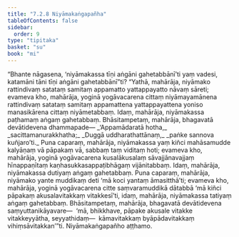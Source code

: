 ```yaml
---
title: "7.2.8 Niyāmakaṅgapañha"
tableOfContents: false
sidebar:
  order: 9
type: "tipitaka"
basket: "su"
book: "mi"
---
```



<DynamicBreadcrumb />

<Division number="242" book="mi" bookNo="28">

<Paragraph number="1736" book="mi">
“Bhante nāgasena, ‘niyāmakassa tīṇi aṅgāni gahetabbānī’ti yaṃ vadesi, katamāni tāni tīṇi aṅgāni gahetabbānī”ti? “Yathā, mahārāja, niyāmako rattindivaṃ satataṃ samitaṃ appamatto yattappayatto nāvaṃ sāreti; evameva kho, mahārāja, yoginā yogāvacarena cittaṃ niyāmayamānena rattindivaṃ satataṃ samitaṃ appamattena yattappayattena yoniso manasikārena cittaṃ niyāmetabbaṃ. Idaṃ, mahārāja, niyāmakassa paṭhamaṃ aṅgaṃ gahetabbaṃ. Bhāsitampetaṃ, mahārāja, bhagavatā devātidevena dhammapade—
</Paragraph>

<Paragraph number="1737" type="verses" book="mi">
_‘Appamādaratā hotha,_  
_sacittamanurakkhatha;_  
_Duggā uddharathattānaṃ,_  
_paṅke sannova kuñjaro’ti._  

</Paragraph>

<Paragraph number="1738" book="mi">
Puna caparaṃ, mahārāja, niyāmakassa yaṃ kiñci mahāsamudde kalyāṇaṃ vā pāpakaṃ vā, sabbaṃ taṃ viditaṃ hoti; evameva kho, mahārāja, yoginā yogāvacarena kusalākusalaṃ sāvajjānavajjaṃ hīnappaṇītaṃ kaṇhasukkasappaṭibhāgaṃ vijānitabbaṃ. Idaṃ, mahārāja, niyāmakassa dutiyaṃ aṅgaṃ gahetabbaṃ.
</Paragraph>

<Paragraph number="1739" book="mi">
Puna caparaṃ, mahārāja, niyāmako yante muddikaṃ deti ‘mā koci yantaṃ āmasitthā’ti; evameva kho, mahārāja, yoginā yogāvacarena citte saṃvaramuddikā dātabbā ‘mā kiñci pāpakaṃ akusalavitakkaṃ vitakkesī’ti, idaṃ, mahārāja, niyāmakassa tatiyaṃ aṅgaṃ gahetabbaṃ. Bhāsitampetaṃ, mahārāja, bhagavatā devātidevena saṃyuttanikāyavare—  ‘mā, bhikkhave, pāpake akusale vitakke vitakkeyyātha, seyyathidaṃ—  kāmavitakkaṃ byāpādavitakkaṃ vihiṃsāvitakkan’”ti.

</Paragraph>
</Division>

<Paragraph number="1740" type="center" book="mi">
Niyāmakaṅgapañho aṭṭhamo.
</Paragraph>